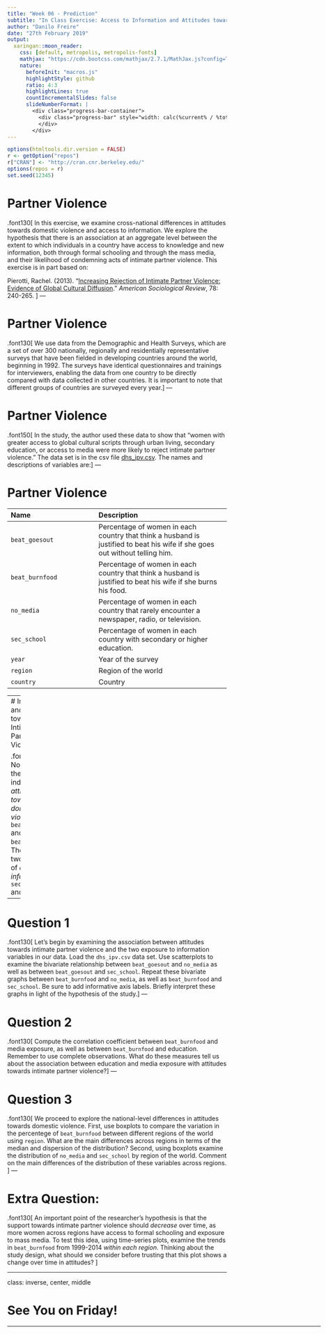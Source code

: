 ```yaml
---
title: "Week 06 - Prediction"
subtitle: "In Class Exercise: Access to Information and Attitudes towards Intimate Partner Violence<html><div style='float:left'></div><hr color='#EB811B' size=1px width=800px></html>"
author: "Danilo Freire"
date: "27th February 2019"
output: 
  xaringan::moon_reader:
    css: [default, metropolis, metropolis-fonts]
    mathjax: "https://cdn.bootcss.com/mathjax/2.7.1/MathJax.js?config=TeX-MML-AM_HTMLorMML"
    nature: 
      beforeInit: "macros.js"
      highlightStyle: github
      ratio: 4:3
      highlightLines: true
      countIncrementalSlides: false
      slideNumberFormat: |
        <div class="progress-bar-container">
          <div class="progress-bar" style="width: calc(%current% / %total% * 100%);">
          </div>
        </div>
---
```


```r
options(htmltools.dir.version = FALSE)
r <- getOption("repos")
r["CRAN"] <- "http://cran.cnr.berkeley.edu/"
options(repos = r)
set.seed(12345)
```

<style>

.remark-slide-number {
  position: inherit;
}

.remark-slide-number .progress-bar-container {
  position: absolute;
  bottom: 0;
  height: 6px;
  display: block;
  left: 0;
  right: 0;
}

.remark-slide-number .progress-bar {
  height: 100%;
  background-color: #EB811B;
}

.orange {
  color: #EB811B;
}
</style>

# Partner Violence 

.font130[
In this exercise, we examine cross-national differences in attitudes towards domestic violence and access to information. We explore the hypothesis that there is an association at an aggregate level between the extent to which individuals in a country have access to knowledge and new information, both through formal schooling and through the mass media, and their likelihood of condemning acts of intimate partner violence.  This exercise is in part based on: 

Pierotti, Rachel. (2013). "[Increasing Rejection of Intimate Partner Violence: Evidence of Global Cultural Diffusion](http://dx.doi.org/10.1177/0003122413480363)." *American Sociological Review*, 78: 240-265. 
]
---

# Partner Violence 

.font130[
We use data from the Demographic and Health Surveys, which are a set of over 300 nationally, regionally and residentially representative surveys that have been fielded in developing countries around the world, beginning in 1992. The surveys have identical questionnaires and trainings for interviewers, enabling the data from one country to be directly compared with data collected in other countries. It is important to note that different groups of countries are surveyed every year.
]
---

# Partner Violence 

.font150[
In the study, the author used these data to show that "women with greater access to global cultural scripts through urban living, secondary education, or access to media were more likely to reject intimate partner violence." The data set is in the csv file [dhs_ipv.csv](https://raw.githubusercontent.com/pols1600/pols1600.github.io/master/datasets/measurement/dhs_ipv.csv). The names and descriptions of variables are:
]
---

# Partner Violence 

|Name            | Description
|:---------------|:-----------------------|
|`beat_goesout`  |Percentage of women in each country that think a husband is justified to beat his wife if she goes out without telling him.| 
|`beat_burnfood` | Percentage of women in each country that think a husband is justified to beat his wife if she burns his food. | 
|`no_media`      | Percentage of women in each country that rarely encounter a newspaper, radio, or television.| 
|`sec_school`    | Percentage of women in each country with secondary or higher education.|
|`year`          | Year of the survey|
|`region`        | Region of the world|
|`country`       | Country|
---
# Information and Attitudes towards Intimate Partner Violence 

.font150[
Note that there are two indicators of *attitudes towards domestic violence*: `beat_goesout` and `beat_burnfood`. There are also two indicators of *access to information*: `sec_school` and `no_media`. 
]
---

# Question 1

.font130[
Let's begin by examining the association between attitudes towards intimate partner violence and the two exposure to information variables in our data. Load the `dhs_ipv.csv` data set. Use scatterplots to examine the bivariate relationship between `beat_goesout` and `no_media` as well as between `beat_goesout` and `sec_school`. Repeat these bivariate graphs between `beat_burnfood` and  `no_media`, as well as `beat_burnfood` and `sec_school`. Be sure to add informative axis labels. Briefly interpret these graphs in light of the hypothesis of the study.
]
---

# Question 2

.font130[
Compute the correlation coefficient between `beat_burnfood` and media exposure, as well as between `beat_burnfood` and education. Remember to use complete observations. What do these measures tell us about the association between education and media exposure with attitudes towards intimate partner violence?
]
---

# Question 3

.font130[
We proceed to explore the national-level differences in attitudes towards domestic violence. First, use boxplots to compare the variation in the percentege of `beat_burnfood` between different regions of the world using `region`. What are the main differences across regions in terms of the median and dispersion of the distribution?  Second, using boxplots examine the distribution of `no_media` and `sec_school` by region of the world. Comment on the main differences of the distribution of these variables across regions. 
]
---

# Extra Question:

.font130[
An important point of the researcher's hypothesis is that the support towards intimate partner violence should *decrease* over time, as more women across regions have access to formal schooling and exposure to mass media. To test this idea, using time-series plots, examine the trends in `beat_burnfood` from 1999-2014 *within each region*. Thinking about the study design, what should we consider before trusting that this plot shows a change over time in attitudes? 
]

---
class: inverse, center, middle

# See You on Friday!  

<html><div style='float:left'></div><hr color='#EB811B' size=1px width=720px></html> 
